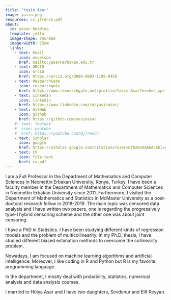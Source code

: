 ```yaml
---
title: "Yasin Asar"
image: yasin.png
resources: cv_jfrench.pdf
about: 
  id: yasar-heading
  template: jolla
  image-shape: rounded
  image-width: 15em
  links:
    - text: Email
      icon: envelope
      href: mailto:yasar@erbakan.edu.tr
    - text: ORCID
      icon: orcid
      href: https://orcid.org/0000-0003-1109-8456  
    - text: ResearchGate
      icon: researchgate
      href: https://www.researchgate.net/profile/Yasin-Asar?ev=hdr_xprf
    - text: LinkedIn
      icon: linkedin
      href: https://www.linkedin.com/in/yasinasar/    
    - text: GitHub
      icon: github
      href: https://github.com/yasinasar
    #- text: YouTube
    #  icon: youtube
    #  href: https://youtube.com/@jfrench
    - text: Scholar
      icon: google
      href: https://scholar.google.com/citations?user=DfQzBs8AAAAJ&hl=en&oi=ao
    - text: CV
      icon: file-text
      href: cv.pdf
---
```


:::{#yasar-heading}

I am a Full Professor in the Department of Mathematics and Computer Sciences in Necmettin Erbakan University, Konya, Turkey. I have been a faculty member in the Department of Mathematics and Computer Sciences in Necmettin Erbakan University since 2011. Furthermore, I visited the Department of Mathematics and Statistics in McMaster University as a post-doctoral research fellow in 2018-2019. The main topic was censored data analysis and I have written two papers, one is regarding the progressively type-I hybrid censoring scheme and the other one was about joint censoring. 

I have a PhD in Statistics. I have been studying different kinds of regression models and the problem of multicollinearity. In my Ph.D. thesis, I have studied different biased estimation methods to overcome the collinearity problem.

Nowadays, I am focused on machine learning algorithms and artificial intelligence. Moreover, I like coding in R and Python but R is my favorite programming language.

In the department, I mostly deal with probability, statistics, numerical analysis and data analysis courses.

I married to Hülya Asar and I have two daughters, Sevdenur and Elif Reyyan.

:::
